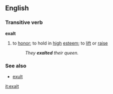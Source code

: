==English==
===Transitive verb===
'''exalt'''
#to [[honor]]; to hold in [[high]] [[esteem]]; to [[lift]] or [[raise]]
#:''They '''exalted''' their queen.''

===See also===
*[[exult]]

[[it:exalt]]